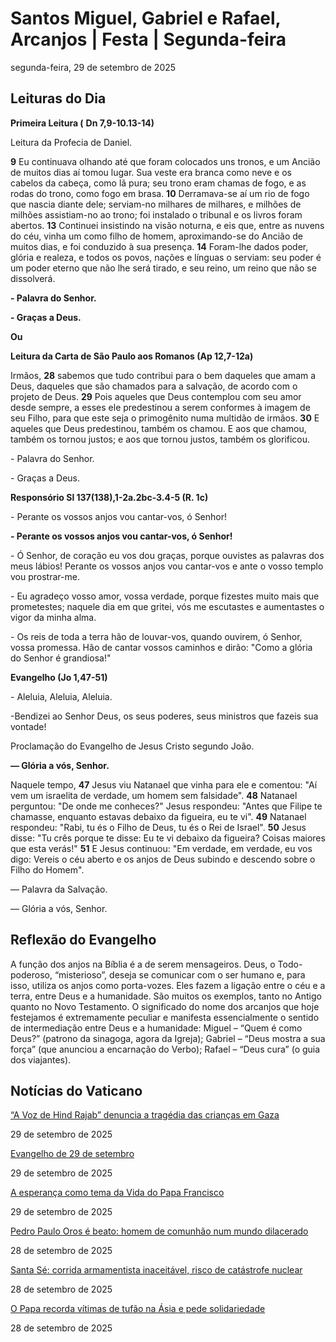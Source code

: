 
# Santos Miguel, Gabriel e Rafael, Arcanjos | Festa | Segunda-feira

segunda-feira, 29 de setembro de 2025

## Leituras do Dia

**Primeira Leitura (** **Dn 7,9-10.13-14)**

Leitura da Profecia de Daniel.

**9** Eu continuava olhando até que foram colocados uns tronos, e um Ancião de muitos dias aí tomou lugar. Sua veste era branca como neve e os cabelos da cabeça, como lã pura; seu trono eram chamas de fogo, e as rodas do trono, como fogo em brasa. **10** Derramava-se aí um rio de fogo que nascia diante dele; serviam-no milhares de milhares, e milhões de milhões assistiam-no ao trono; foi instalado o tribunal e os livros foram abertos. **13** Continuei insistindo na visão noturna, e eis que, entre as nuvens do céu, vinha um como filho de homem, aproximando-se do Ancião de muitos dias, e foi conduzido à sua presença. **14** Foram-lhe dados poder, glória e realeza, e todos os povos, nações e línguas o serviam: seu poder é um poder eterno que não lhe será tirado, e seu reino, um reino que não se dissolverá.

**\- Palavra do Senhor.**

 **\- Graças a Deus.**

**Ou**

**Leitura da Carta de São Paulo aos Romanos (Ap 12,7-12a)**

Irmãos, **28** sabemos que tudo contribui para o bem daqueles que amam a Deus, daqueles que são chamados para a salvação, de acordo com o projeto de Deus. **29** Pois aqueles que Deus contemplou com seu amor desde sempre, a esses ele predestinou a serem conformes à imagem de seu Filho, para que este seja o primogênito numa multidão de irmãos. **30** E aqueles que Deus predestinou, também os chamou. E aos que chamou, também os tornou justos; e aos que tornou justos, também os glorificou.

\- Palavra do Senhor.

\- Graças a Deus.

**Responsório Sl 137(138),1-2a.2bc-3.4-5 (R. 1c)**

\- Perante os vossos anjos vou cantar-vos, ó Senhor!

**\- Perante os vossos anjos vou cantar-vos, ó Senhor!**

\- Ó Senhor, de coração eu vos dou graças, porque ouvistes as palavras dos meus lábios! Perante os vossos anjos vou cantar-vos e ante o vosso templo vou prostrar-me.

\- Eu agradeço vosso amor, vossa verdade, porque fizestes muito mais que prometestes; naquele dia em que gritei, vós me escutastes e aumentastes o vigor da minha alma.

\- Os reis de toda a terra hão de louvar-vos, quando ouvirem, ó Senhor, vossa promessa. Hão de cantar vossos caminhos e dirão: "Como a glória do Senhor é grandiosa!" 

**Evangelho (Jo 1,47-51)**

\- Aleluia, Aleluia, Aleluia.

\-Bendizei ao Senhor Deus, os seus poderes, seus ministros que fazeis sua vontade!

Proclamação do Evangelho de Jesus Cristo segundo João.

**— Glória a vós, Senhor.**

Naquele tempo, **47** Jesus viu Natanael que vinha para ele e comentou: "Aí vem um israelita de verdade, um homem sem falsidade". **48** Natanael perguntou: "De onde me conheces?" Jesus respondeu: "Antes que Filipe te chamasse, enquanto estavas debaixo da figueira, eu te vi". **49** Natanael respondeu: "Rabi, tu és o Filho de Deus, tu és o Rei de Israel". **50** Jesus disse: "Tu crês porque te disse: Eu te vi debaixo da figueira? Coisas maiores que esta verás!" **51** E Jesus continuou: "Em verdade, em verdade, eu vos digo: Vereis o céu aberto e os anjos de Deus subindo e descendo sobre o Filho do Homem".

 — Palavra da Salvação.

 — Glória a vós, Senhor.

## Reflexão do Evangelho

 A função dos anjos na Bíblia é a de serem mensageiros. Deus, o Todo-poderoso, “misterioso”, deseja se comunicar com o ser humano e, para isso, utiliza os anjos como porta-vozes. Eles fazem a ligação entre o céu e a terra, entre Deus e a humanidade. São muitos os exemplos, tanto no Antigo quanto no Novo Testamento. O significado do nome dos arcanjos que hoje festejamos é extremamente peculiar e manifesta essencialmente o sentido de intermediação entre Deus e a humanidade: Miguel – “Quem é como Deus?” (patrono da sinagoga, agora da Igreja); Gabriel – “Deus mostra a sua força” (que anunciou a encarnação do Verbo); Rafael – “Deus cura” (o guia dos viajantes).

## Notícias do Vaticano

[“A Voz de Hind Rajab” denuncia a tragédia das crianças em Gaza](https://www.vaticannews.va/pt/mundo/news/2025-09/filme-voz-hind-rajab.html) 

29 de setembro de 2025

[Evangelho de 29 de setembro](https://www.vaticannews.va/pt/igreja/news/2025-09/evangelho-29-setembro-2025-dom-mario-spaki.html) 

29 de setembro de 2025

[A esperança como tema da Vida do Papa Francisco](https://www.vaticannews.va/pt/vaticano/news/2025-09/esperanca-como-tema-da-vida-do-papa-francisco.html) 

29 de setembro de 2025

[Pedro Paulo Oros é beato: homem de comunhão num mundo dilacerado](https://www.vaticannews.va/pt/vaticano/news/2025-09/beatificacao-ucrania-guerra-cardeal-polonia.html) 

28 de setembro de 2025

[Santa Sé: corrida armamentista inaceitável, risco de catástrofe nuclear](https://www.vaticannews.va/pt/vaticano/news/2025-09/gallagher-nuclear-catastrofe-inteligenza-artificial-rearmamento.html) 

28 de setembro de 2025

[O Papa recorda vítimas de tufão na Ásia e pede solidariedade](https://www.vaticannews.va/pt/papa/news/2025-09/papa-leao-vitimas-fufao-asia-catequistas-newman-doutor-igreja.html) 

28 de setembro de 2025